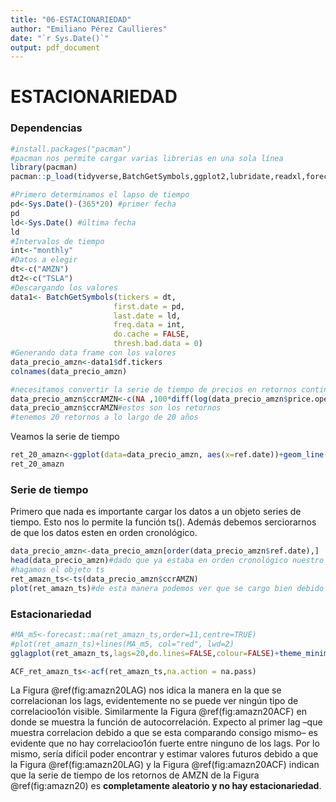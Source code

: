 ```yaml
---
title: "06-ESTACIONARIEDAD"
author: "Emiliano Pérez Caullieres"
date: "`r Sys.Date()`"
output: pdf_document
---
```

# ESTACIONARIEDAD
### Dependencias
```r
#install.packages("pacman")
#pacman nos permite cargar varias librerias en una sola línea
library(pacman)
pacman::p_load(tidyverse,BatchGetSymbols,ggplot2,lubridate,readxl,forecast,stats)
```


```r
#Primero determinamos el lapso de tiempo
pd<-Sys.Date()-(365*20) #primer fecha
pd
ld<-Sys.Date() #última fecha
ld
#Intervalos de tiempo
int<-"monthly"
#Datos a elegir
dt<-c("AMZN")
dt2<-c("TSLA")
#Descargando los valores
data1<- BatchGetSymbols(tickers = dt,
                       first.date = pd,
                       last.date = ld,
                       freq.data = int,
                       do.cache = FALSE,
                       thresh.bad.data = 0)
#Generando data frame con los valores
data_precio_amzn<-data1$df.tickers
colnames(data_precio_amzn)

#necesitamos convertir la serie de tiempo de precios en retornos continuos compuestos de los precios de apertura
data_precio_amzn$ccrAMZN<-c(NA ,100*diff(log(data_precio_amzn$price.open)))#agregamos un valor NA al principio
data_precio_amzn$ccrAMZN#estos son los retornos
#tenemos 20 retornos a lo largo de 20 años
```
Veamos la serie de tiempo
```r
ret_20_amazn<-ggplot(data=data_precio_amzn, aes(x=ref.date))+geom_line(aes(y=ccrAMZN))+labs(title="Retornos de AMZN en los últimos 20 años",y="Retornos", x="Años")+theme_light()
ret_20_amazn
```

### Serie de tiempo

Primero que nada es importante cargar los datos a un objeto series de tiempo. Esto nos lo permite la función ts().
Además debemos serciorarnos de que los datos esten en orden cronológico.
```r
data_precio_amzn<-data_precio_amzn[order(data_precio_amzn$ref.date),]
head(data_precio_amzn)#dado que ya estaba en orden cronológico nuestro df no cambia
#hagamos el objeto ts
ret_amazn_ts<-ts(data_precio_amzn$ccrAMZN)
plot(ret_amazn_ts)#de esta manera podemos ver que se cargo bien debido a que es igual al ggplot
```

### Estacionariedad

```r
#MA_m5<-forecast::ma(ret_amazn_ts,order=11,centre=TRUE)
#plot(ret_amazn_ts)+lines(MA_m5, col="red", lwd=2)
gglagplot(ret_amazn_ts,lags=20,do.lines=FALSE,colour=FALSE)+theme_minimal()
```

```r
ACF_ret_amazn_ts<-acf(ret_amazn_ts,na.action = na.pass)
```

La Figura \@ref(fig:amazn20LAG) nos idica la manera en la que se correlacionan los lags, evidentemente no se puede ver ningún tipo de correlacioo1ón visible. Similarmente la Figura \@ref(fig:amazn20ACF) en donde se muestra la función de autocorrelación. Expecto al primer lag --que muestra correlacion debido a que se esta comparando consigo mismo-- es evidente que no hay correlacioo1ón fuerte entre ninguno de los lags. Por lo mismo, sería difícil poder encontrar y estimar valores futuros debido a que la Figura \@ref(fig:amazn20LAG) y la Figura \@ref(fig:amazn20ACF) indican que la serie de tiempo de los retornos de AMZN de la Figura \@ref(fig:amazn20) es __completamente aleatorio y no hay estacionariedad__.
